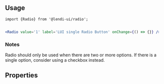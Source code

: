 
## Usage

```
import {Radio} from '@lendi-ui/radio';
```

```jsx

<Radio value='1' label='LUI single Radio Button' onChange={() => {}} />

```

### Notes 
Radio should only be used when there are two or more options. If there is a single option, consider using a checkbox instead. 

## Properties

<PropTable>
  <PropTable.Entry name="value" type="string" default="" description="Radio value"/>
  <PropTable.Entry name="label" type="string" default="" description="Radio display label"/>
  <PropTable.Entry name="onChange" type="(event: React.ChangeEvent<HTMLInputElement>) => void" default="" description="Radio onChange function"/>
  <PropTable.Entry name="isDisabled" type="boolean" default="false" description="Whether Radio is disabled/unclickable"/>
  <PropTable.Entry name="isChecked" type="boolean" default="false" description="Whether Radio is selected"/>
  <PropTable.Entry name="isBoxed" type="boolean" default="false" description="Whether Radio is wrapped by a box"/>
</PropTable>

